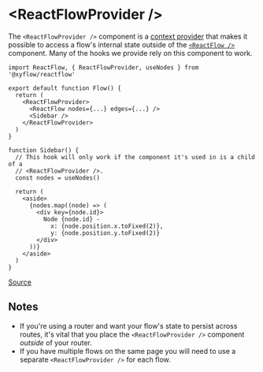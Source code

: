 # &lt;ReactFlowProvider />

The `<ReactFlowProvider />` component is a
[context provider](https://react.dev/learn/passing-data-deeply-with-context#) that
makes it possible to access a flow's internal state outside of the
[`<ReactFlow />`](/react-flow/api/ReactFlow) component. Many of the hooks we
provide rely on this component to work.

```tsx
import ReactFlow, { ReactFlowProvider, useNodes } from '@xyflow/reactflow'

export default function Flow() {
  return (
    <ReactFlowProvider>
      <ReactFlow nodes={...} edges={...} />
      <Sidebar />
    </ReactFlowProvider>
  )
}

function Sidebar() {
  // This hook will only work if the component it's used in is a child of a
  // <ReactFlowProvider />.
  const nodes = useNodes()

  return (
    <aside>
      {nodes.map((node) => (
        <div key={node.id}>
          Node {node.id} -
            x: {node.position.x.toFixed(2)},
            y: {node.position.y.toFixed(2)}
        </div>
      ))}
    </aside>
  )
}
```

[Source](https://github.com/wbkd/react-flow/blob/xyflow/packages/react/src/components/ReactFlowProvider/index.tsx)

## Notes

- If you're using a router and want your flow's state to persist across routes,
  it's vital that you place the `<ReactFlowProvider />` component _outside_ of
  your router.
- If you have multiple flows on the same page you will need to use a separate
  `<ReactFlowProvider />` for each flow.
